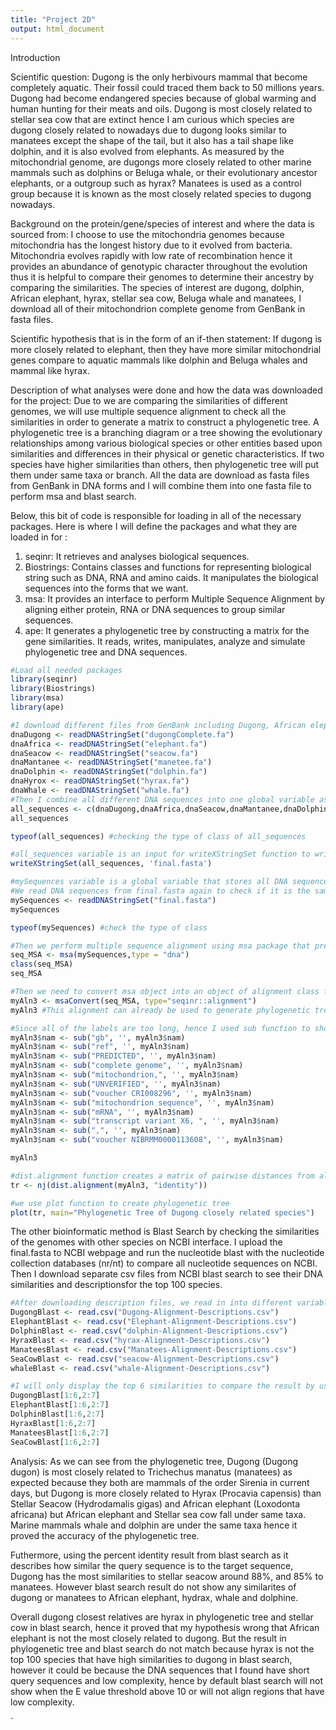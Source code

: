 ```yaml
---
title: "Project 2D"
output: html_document
---
```


Introduction

Scientific question:
Dugong is the only herbivours mammal that become completely aquatic. Their fossil could traced them back to 50 millions years. Dugong had become endangered species because of global warming and human hunting for their meats and oils. Dugong is most closely related to stellar sea cow that are extinct hence I am curious which species are dugong closely related to nowadays due to dugong looks similar to manatees except the shape of the tail, but it also has a tail shape like dolphin, and it is also evolved from elephants. As measured by the mitochondrial genome, are dugongs more closely related to other marine mammals such as dolphins or Beluga whale, or their evolutionary ancestor elephants, or a outgroup such as hyrax? Manatees is used as a control group because it is known as the most closely related species to dugong nowadays. 

Background on the protein/gene/species of interest and where the data is sourced from:
I choose to use the mitochondria genomes because mitochondria has the longest history due to it evolved from bacteria. Mitochondria evolves rapidly with low rate of recombination hence it provides an abundance of genotypic character throughout the evolution thus it is helpful to compare their genomes to determine their ancestry by comparing the similarities. The species of interest are dugong, dolphin, African elephant, hyrax, stellar sea cow, Beluga whale and manatees, I download all of their mitochondrion complete genome from GenBank in fasta files. 

Scientific hypothesis that is in the form of an if-then statement:
If dugong is more closely related to elephant, then they have more similar mitochondrial genes compare to aquatic mammals like dolphin and Beluga whales and mammal like hyrax. 

Description of what analyses were done and how the data was downloaded for the project:
Due to we are comparing the similarities of different genomes, we will use multiple sequence alignment to check all the similarities in order to generate a matrix to construct a phylogenetic tree. A phylogenetic tree is a branching diagram or a tree showing the evolutionary relationships among various biological species or other entities based upon similarities and differences in their physical or genetic characteristics. If two species have higher similarities than others, then phylogenetic tree will put them under same taxa or branch. All the data are download as fasta files from GenBank in DNA forms and I will combine them into one fasta file to perform msa and blast search.

Below, this bit of code is responsible for loading in all of the necessary packages. Here is where I will define the packages and what they are loaded in for :

1) seqinr: It retrieves and analyses biological sequences.
2) Biostrings: Contains classes and functions for representing biological string such as DNA, RNA and amino caids. It manipulates the biological sequences into the forms that we want. 
3) msa: It provides an interface to perform Multiple Sequence Alignment by aligning either protein, RNA or DNA sequences to group similar sequences. 
4) ape: It generates a phylogenetic tree by constructing a matrix for the gene similarities. It reads, writes, manipulates, analyze and simulate phylogenetic tree and DNA sequences. 

```r
#Load all needed packages
library(seqinr)
library(Biostrings)
library(msa)
library(ape)
```

```r
#I download different files from GenBank including Dugong, African elephant, stellar sea cow that had extinct, manatees, dolphin, whale and hyrax. Then I used readDNAStringSet from Biostring package to read the DNA sequences from separate fasta files into different variables. The variable names are indicated as the type of biological species and they are all global variables that can be accessed throughout the script. 
dnaDugong <- readDNAStringSet("dugongComplete.fa")
dnaAfrica <- readDNAStringSet("elephant.fa")
dnaSeacow <- readDNAStringSet("seacow.fa") 
dnaMantanee <- readDNAStringSet("manetee.fa")
dnaDolphin <- readDNAStringSet("dolphin.fa")
dnaHyrox <- readDNAStringSet("hyrax.fa")
dnaWhale <- readDNAStringSet("whale.fa")
#Then I combine all different DNA sequences into one global variable as a list for later access. 
all_sequences <- c(dnaDugong,dnaAfrica,dnaSeacow,dnaMantanee,dnaDolphin,dnaHyrox,dnaWhale)
all_sequences
```

```r
typeof(all_sequences) #checking the type of class of all_sequences 
```
 
```r
#all_sequences variable is an input for writeXStringSet function to write all DNA genomes into one fasta file as output. Multiple sequence alignment and blast search only require one fasta file that contains all needed DNA genomes for alignment.  
writeXStringSet(all_sequences, 'final.fasta')

```


```r
#mySequences variable is a global variable that stores all DNA sequences for multiple sequence alignment used. 
#We read DNA sequences from final.fasta again to check if it is the same as all_sequences to see if the format is correct. 
mySequences <- readDNAStringSet("final.fasta")
mySequences
```
```r
typeof(mySequences) #check the type of class
```


```r
#Then we perform multiple sequence alignment using msa package that previously had been installed. mySequences is the input and type need to specify whether is AA (protein), DNA or RNA. The output for msa is the alignment of 7 different species. seq_MSA is a global variable that store the alignment that can be used later thus we do not need to repeatedly keep running msa. 
seq_MSA <- msa(mySequences,type = "dna")
class(seq_MSA)
seq_MSA
```


```r
#Then we need to convert msa object into an object of alignment class for phylogenetic tree used. Type is specified for the kind of class that we want to convert.The output is a class of alignment with aligned sequences. 
myAln3 <- msaConvert(seq_MSA, type="seqinr::alignment")
myAln3 #This alignment can already be used to generate phylogenetic tree using plot function but I want to make it easier to visualize. 
```


```r
#Since all of the labels are too long, hence I used sub function to shorten the labels with empty space to make it easier to visualize. The final figure only contains the accession number and the species names. 
myAln3$nam <- sub("gb", '', myAln3$nam)
myAln3$nam <- sub("ref", '', myAln3$nam)
myAln3$nam <- sub("PREDICTED", '', myAln3$nam)
myAln3$nam <- sub("complete genome", '', myAln3$nam)
myAln3$nam <- sub("mitochondrion,", '', myAln3$nam)
myAln3$nam <- sub("UNVERIFIED", '', myAln3$nam)
myAln3$nam <- sub("voucher CRI008296", '', myAln3$nam)
myAln3$nam <- sub("mitochondrion sequence", '', myAln3$nam)
myAln3$nam <- sub("mRNA", '', myAln3$nam)
myAln3$nam <- sub("transcript variant X6, ", '', myAln3$nam)
myAln3$nam <- sub(",", '', myAln3$nam)
myAln3$nam <- sub("voucher NIBRMM0000113608", '', myAln3$nam)

myAln3

#dist.alignment function creates a matrix of pairwise distances from aligned sequences by specifying the distance between each pair of taxa. nj is separate function for neighbor-joing tree estimation that takes an input from dist.alignment to create an output list for a phylogenetic tree by linking all the nodes. 
tr <- nj(dist.alignment(myAln3, "identity"))

#we use plot function to create phylogenetic tree 
plot(tr, main="Phylogenetic Tree of Dugong closely related species")
```


The other bioinformatic method is Blast Search by checking the similarities of the genomes with other species on NCBI interface. I upload the final.fasta to NCBI webpage and run the nucleotide blast with the nucleotide collection databases (nr/nt) to compare all nucleotide sequences on NCBI. Then I download separate csv files from NCBI blast search to see their DNA similarities and descriptionsfor the top 100 species.
```r
#After downloading description files, we read in into different variables. All of my variables are global which could be accessed anywhere in this script because all of my codes use function directly from the packages thus I did not need to use any local variables for any temporary variable within a written function. 
DugongBlast <- read.csv("Dugong-Alignment-Descriptions.csv")
ElephantBlast <- read.csv("Elephant-Alignment-Descriptions.csv")
DolphinBlast <- read.csv("dolphin-Alignment-Descriptions.csv")
HyraxBlast <- read.csv("hyrax-Alignment-Descriptions.csv")
ManateesBlast <- read.csv("Manatees-Alignment-Descriptions.csv")
SeaCowBlast <- read.csv("seacow-Alignment-Descriptions.csv")
whaleBlast <- read.csv("whale-Alignment-Descriptions.csv")
```


```r
#I will only display the top 6 similarities to compare the result by using percent identity to make the visualization easier. 
DugongBlast[1:6,2:7]
ElephantBlast[1:6,2:7]
DolphinBlast[1:6,2:7]
HyraxBlast[1:6,2:7]
ManateesBlast[1:6,2:7]
SeaCowBlast[1:6,2:7]
```

Analysis: 
As we can see from the phylogenetic tree, Dugong (Dugong dugon) is most closely related to Trichechus manatus (manatees) as expected because they both are mammals of the order Sirenia in current days, but Dugong is more closely related to Hyrax (Procavia capensis) than Stellar Seacow (Hydrodamalis gigas) and African elephant (Loxodonta africana) but African elephant and Stellar sea cow fall under same taxa. Marine mammals whale and dolphin are under the same taxa hence it proved the accuracy of the phylogenetic tree.  

Futhermore, using the percent identity result from blast search as it describes how similar the query sequence is to the target sequence, Dugong has the most similarities to stellar seacow around 88%, and 85% to manatees. However blast search result do not show any similarites of dugong or manatees to African elephant, hydrax, whale and dolphine. 

Overall dugong closest relatives are hyrax in phylogenetic tree and stellar cow in blast search, hence it proved that my hypothesis wrong that African elephant is not the most closely related to dugong. But the result in phylogenetic tree and blast search do not match because hyrax is not the top 100 species that have high similarities to dugong in blast search, however it could be because the DNA sequences that I found have short query sequences and low complexity, hence by default blast search will not show when the E value threshold above 10 or will not align regions that have low complexity. 

`



